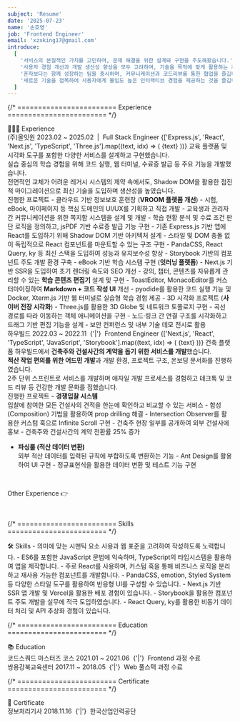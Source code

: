 ```yaml
---
subject: 'Resume'
date: '2025-07-23'
name: '손호영'
job: 'Frontend Engineer'
email: 'xzxking17@gmail.com'
introduce:
  [
    '서비스의 본질적인 가치를 고민하며, 문제 해결을 위한 설계와 구현을 주도해왔습니다.',
    '사용자 경험 개선과 개발 생산성 향상을 모두 고려하며, 기술을 목적에 맞게 활용하는 개발자를 지향합니다.',
    '혼자보다는 함께 성장하는 팀을 중시하며, 커뮤니케이션과 코드리뷰를 통한 협업을 즐깁니다.',
    '새로운 기술을 접목하여 사용자에게 몰입도 높은 인터랙티브 경험을 제공하는 것을 즐깁니다.'
  ]
---
```


{/* ======================== Experience ======================== */}

<Typography variant="h3" backgroundColor="gray100">
  <span>👨🏻‍💻 Experience</span>
</Typography>
<br />

<Typography variant="h4" color="gray600">
  <span>(주)올잇원</span>
</Typography>
<Typography variant="p" color="gray500" fontSize="p15">
  <span>2023.02 ~ 2025.02</span>
  <Typography isBold>&nbsp;|&nbsp;</Typography>
  <span>Full Stack Engineer</span>
</Typography>

<Divider height="0.5rem" color="transparent" />

<Typography variant="div" fontSize="p15">
  <FlexBox gap="0.25rem" flexWrap="wrap">
    {['Express.js', 'React', 'Next.js', 'TypeScript', 'Three.js'].map((text, idx) => (
      <CustomCode key={idx} color="gray">
        <span>{text}</span>
      </CustomCode>
    ))}
  </FlexBox>
</Typography>

<Divider height="0.5rem" color="transparent" />

<Typography variant="div" fontSize="p15" color="gray700">
  <span>교육 플랫폼 및 시각화 도구를 포함한 다양한 서비스를 설계하고 구현했습니다.  </span><br />
  <span>실습 중심의 학습 경험을 위해 코드 실행, 웹 터미널, 수료증 발급 등 주요 기능을 개발했습니다.</span><br />
  <span>전면적인 교체가 어려운 레거시 시스템의 제약 속에서도, Shadow DOM을 활용한 점진적 마이그레이션으로 최신 기술을 도입하며 생산성을 높였습니다.</span>
</Typography>
<br />
<Typography variant="h5" color="gray500">진행한 프로젝트</Typography>
<Typography variant="div" fontSize="p15">
- <span>
    <span>클라우드 기반 정보보호 훈련장 (<strong>VROOM 플랫폼 개선</strong>)</span>
  </span>
  - 시험, eBook, 마이페이지 등 핵심 도메인의 UI/UX를 기획하고 직접 개발  
  - 교육생과 관리자 간 커뮤니케이션을 위한 쪽지함 시스템을 설계 및 개발  
  - 학습 현황 분석 및 수료 조건 판단 로직을 정의하고, <CustomCode color="gray">jsPDF</CustomCode> 기반 수료증 발급 기능 구현  
  - 기존 Express.js 기반 앱에 <CustomCode color="gray">React</CustomCode>를 도입하기 위해 <CustomCode color="gray">Shadow DOM</CustomCode> 기반 아키텍처 설계  
    - 스타일 및 DOM 충돌 없이 독립적으로 React 컴포넌트를 마운트할 수 있는 구조 구현  
    - <CustomCode color="gray">PandaCSS</CustomCode>, <CustomCode color="gray">React Query</CustomCode>, <CustomCode color="gray">ky</CustomCode> 등 최신 스택을 도입하여 성능과 유지보수성 향상  
    - <CustomCode color="gray">Storybook</CustomCode> 기반의 컴포넌트 주도 개발 환경 구축
- <span>
    <span>eBook 기반 학습 시스템 구현 (<strong>잇러닝 플랫폼</strong>)</span>
  </span>
  - <CustomCode color="gray">Next.js</CustomCode> 기반 SSR을 도입하여 초기 렌더링 속도와 SEO 개선  
  - 강의, 챕터, 콘텐츠를 자유롭게 관리할 수 있는 <strong>학습 콘텐츠 편집기</strong> 설계 및 구현  
  - <CustomCode color="gray">ToastEditor</CustomCode>, <CustomCode color="gray">MonacoEditor</CustomCode>를 커스터마이징하여 <strong>Markdown + 코드 작성 UI</strong> 개선  
  - <CustomCode color="gray">pyodide</CustomCode>를 활용한 코드 실행 기능 및 <CustomCode color="gray">Docker</CustomCode>, <CustomCode color="gray">Xterm.js</CustomCode> 기반 웹 터미널로 실습형 학습 경험 제공
- <span>
    <span>3D 시각화 프로젝트 (<strong>사이버 전장 시각화</strong>)</span>
  </span>
  - <CustomCode color="gray">Three.js</CustomCode>를 활용한 3D Globe 및 네트워크 토폴로지 구현  
  - 곡선 경로를 따라 이동하는 객체 애니메이션을 구현  
  - 노드·링크 간 연결 구조를 시각화하고 드래그 기반 편집 기능을 설계  
  - 보안 컨퍼런스 및 내부 기술 데모 전시로 활용
</Typography>

<br/>

<Typography variant="h4" color="gray600">
  <CustomLink href="https://www.howbuild.com/">하우빌드</CustomLink>
</Typography>

<Typography variant="p" color="gray500" fontSize="p15">
  <span>2022.03 ~ 2022.11</span>
  <Typography isBold>&nbsp;{'|'}&nbsp;</Typography>
  <span>Frontend Engineer</span>
</Typography>

<Divider height="0.5rem" color="transparent" />

<Typography variant="div" fontSize="p15">
  <FlexBox gap="0.25rem" flexWrap="wrap">
    {['Next.js', 'React', 'TypeScript', 'JavaScript', 'Storybook'].map((text, idx) => (
      <CustomCode key={idx} color="gray">
        <span>{text}</span>
      </CustomCode>
    ))}
  </FlexBox>
</Typography>

<Divider height="0.5rem" color="transparent" />

<Typography variant="div" fontSize="p15" color="gray700">
  <span>건축 플랫폼 하우빌드에서 <strong>건축주와 건설사간의 계약을 돕기 위한 서비스를 개발</strong>했습니다.</span><br/>
  <span><strong>적산 작업 편의를 위한 어드민 개발</strong>과 개발 환경, 프로젝트 구조, 온보딩 문서화를 진행하였습니다.</span><br/>
  <span>2주 단위 스프린트로 서비스를 개발하며 애자일 개발 프로세스를 경험하고 테크톡 및 코드 리뷰 등 건강한 개발 문화를 접했습니다.</span>
</Typography>
<br/>
<Typography variant="h5" color="gray500">진행한 프로젝트</Typography>
<Typography variant="div" fontSize="p15">
- <span>
    <strong>경쟁입찰 시스템</strong>
    <br />
    <span>입찰에 참여한 모든 건설사의 견적을 한눈에 확인하고 비교할 수 있는 서비스</span>
  </span>
  - 합성(<Typography color="gray">Composition</Typography>) 기법을 활용하여 <Typography color="gray">prop drilling</Typography> 해결
  - <Typography color="gray">Intersection Observer</Typography>를 활용한 커스텀 훅으로 <Typography color="gray">Infinite Scroll</Typography> 구현
  - 건축주 현장 일부를 공개하여 외부 건설사에 홍보
  - 건축주와 건설사간의 <Typography color="gray">계약 전환률</Typography> 25% 증가

- <span>
    <strong>파싱룰 (적산 데이터 변환)</strong>
    <br />
    <span>외부 적산 데이터를 입력된 규칙에 부합하도록 변환하는 기능</span>
  </span>
  - <CustomCode color="gray">Ant Design</CustomCode>를 활용하여 <Typography color="gray">UI</Typography> 구현
  - <Typography color="gray">정규표현식</Typography>을 활용한 데이터 변환 및 테스트 기능 구현
</Typography>

<br/>

<CustomLink defaultStyle href="https://boiled-feather-1c7.notion.site/Resume-Other-Information-d652fb41cc5940faaacd6866255f828b">Other Experience 👉</CustomLink><br/>

<br/>


{/* ======================== Skills ======================== */}

<Typography variant="h3" backgroundColor="gray100">
  <span>🛠️ Skills</span>
</Typography>
<Divider height="0.5rem" color="transparent" />

<Typography variant="div" fontSize="p15">
- 의미에 맞는 시맨틱 요소 사용과 웹 표준을 고려하여 작성하도록 노력합니다.
- ES6를 포함한 <CustomCode color="gray">JavaScript</CustomCode> 문법에 익숙하며, <CustomCode color="gray">TypeScript</CustomCode>의 타입시스템을 활용하여 앱을 제작합니다.
- 주로 <CustomCode color="gray">React</CustomCode>를 사용하며, 커스텀 훅을 통해 비즈니스 로직을 분리하고 재사용 가능한 컴포넌트를 개발합니다.
- <CustomCode color="gray">PandaCSS</CustomCode>, <CustomCode color="gray">emotion</CustomCode>, <CustomCode color="gray">Styled System</CustomCode> 등 다양한 스타일 도구를 활용하여 반응형 UI를 구성할 수 있습니다.
- <CustomCode color="gray">Next.js</CustomCode> 기반 SSR 앱 개발 및 <CustomCode color="gray">Vercel</CustomCode>을 활용한 배포 경험이 있습니다.
- <CustomCode color="gray">Storybook</CustomCode>을 활용한 컴포넌트 주도 개발을 실무에 적극 도입하였습니다.
- <CustomCode color="gray">React Query</CustomCode>, <CustomCode color="gray">ky</CustomCode>를 활용한 비동기 데이터 처리 및 API 추상화 경험이 있습니다.
</Typography>

<br/>

{/* ======================== Education ======================== */}

<Typography variant="h3" backgroundColor="gray100">
  <span>📚 Education</span>
</Typography>
<br />

<Typography variant="h4" color="gray600">
  <CustomLink href="https://codesquad.kr/">
    <span>코드스쿼드 마스터즈 코스</span>
  </CustomLink>
</Typography>
<Typography variant="p" color="gray500" fontSize="p15">
  <span>2021.01 ~ 2021.06</span>
  <Typography isBold>&nbsp;{'|'}&nbsp;</Typography>
  <span>Frontend 과정 수료</span>
</Typography>
<br/>

<Typography variant="h4" color="gray600">
  <CustomLink href="https://www.sist.co.kr/index.jsp">
    <span>쌍용강북교육센터</span>
  </CustomLink>
</Typography>
<Typography variant="p" color="gray500" fontSize="p15">
  <span>2017.11 ~ 2018.05</span>
  <Typography isBold>&nbsp;{'|'}&nbsp;</Typography>
  <span>Web 풀스택 과정 수료</span>
</Typography>

<br />

{/* ======================== Certificate ======================== */}

<Typography variant="h3" backgroundColor="gray100">
  <span>🏅 Certificate</span>
</Typography>
<br />

<Typography variant="h4" color="gray600">
  <span>정보처리기사</span>
</Typography>

<Typography variant="p" color="gray500" fontSize="p15">
  <span>2018.11.16</span>
  <Typography isBold>&nbsp;{'|'}&nbsp;</Typography>
  <span>한국산업인력공단</span>
</Typography>
